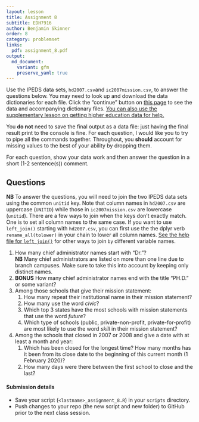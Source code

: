 ```yaml
---
layout: lesson
title: Assignment 8
subtitle: EDH7916
author: Benjamin Skinner
order: 8
category: problemset
links:
  pdf: assignment_8.pdf
output:
  md_document:
    variant: gfm
    preserve_yaml: true
---
```


Use the IPEDS data sets, `hd2007.csv`and `ic2007mission.csv`, to
answer the questions below. You may need to look up and download the
data dictionaries for each file. Click the "continue" button on [this
page](https://nces.ed.gov/ipeds/datacenter/DataFiles.aspx?goToReportId=7)
to see the data and accompanying dictionary files. [You can also use
the supplementary lesson on getting higher education data for
help.](/edh7916/lessons/getting_data.html)

You **do not** need to save the final output as a data file: just
having the final result print to the console is fine. For each
question, I would like you to try to pipe all the commands
together. Throughout, you **should** account for missing values to the
best of your ability by dropping them.

For each question, show your data work and then answer the question in
a short (1-2 sentence(s)) comment. 

## Questions

**NB** To answer the questions, you will need to join the two IPEDS
data sets using the common `unitid` key. Note that column names in
`hd2007.csv` are uppercase (`UNITID`) while those in
`ic2007mission.csv` are lowercase (`unitid`). There are a few ways to
join when the keys don't exactly match. One is to set all column names
to the same case. If you want to use `left_join()` starting with
`hd2007.csv`, you can first use the the dplyr verb
`rename_all(tolower)` in your chain to lower all column names. [See
the help file for
`left_join()`](https://dplyr.tidyverse.org/reference/join.html) for
other ways to join `by` different variable names.

1. How many chief administrator names start with "Dr."?  
   **NB** Many
   chief administrators are listed on more than one line due to branch
   campuses. Make sure to take this into account by keeping only
   distinct names.
1. **BONUS** How many chief administrator names end with the title "PH.D." or
   some variant?
1. Among those schools that give their mission statement:
   1. How many repeat their institutional name in their mission
   statement?  
   1. How many use the word _civic_?
   1. Which top 3 states have the most schools with mission statements
      that use the word _future_?  
   1. Which type of schools (public, private-non-profit,
      private-for-profit) are most likely to use the word _skill_ in
      their mission statement?
1. Among the schools that closed in 2007 or 2008 and give a date with
   at least a month and year:
   1. Which has been closed for the longest time? How many months has
      it been from its close date to the beginning of this current
      month (1 February 2020)?  
   1. How many days were there between the first school to close and
      the last?

#### Submission details

- Save your script (`<lastname>_assignment_8.R`) in your `scripts`
  directory.
- Push changes to your repo (the new script and new folder) to GitHub
  prior to the next class session.
